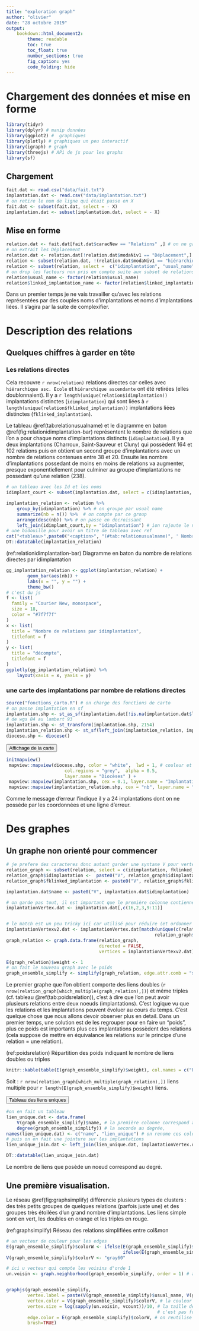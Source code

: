 ```yaml
---
title: "exploration graph"
author: "olivier"
date: "28 octobre 2019"
output: 
    bookdown::html_document2:
        theme: readable
        toc: true
        toc_float: true
        number_sections: true
        fig_caption: yes
        code_folding: hide
---
```



# Chargement des données et mise en forme

```r
library(tidyr)
library(dplyr) # manip données
library(ggplot2) #  graphiques
library(plotly) # graphiques un peu interactif
library(igraph) # graph
library(threejs) # APi de js pour les graphs
library(sf)
``` 


## Chargement

```r
fait.dat <- read.csv("data/fait.txt")
implantation.dat <- read.csv("data/implantation.txt")
# on retire le num de ligne qui était passe en X
fait.dat <- subset(fait.dat, select = - X)
implantation.dat <- subset(implantation.dat, select = - X)

```

## Mise en forme

```r
relation.dat <- fait.dat[fait.dat$caracNew == "Relations" ,] # on ne garde que les relations
# on extrait les Déplacement 
relation.dat <- relation.dat[!relation.dat$modaNiv1 == "Déplacement",]
relation <- subset(relation.dat, !(relation.dat$modaNiv1 == "hiérarchique asc. Ecole" | relation.dat$modaNiv1 == "hiérarchique ascendante") )# on enleve les doublons
relation <- subset(relation, select =  c("idimplantation", "usual_name", "fklinked_implantation","linked_implantation_name")) # on ne garde que les noms et noms liées
# on drop les facteurs non pris en compte suite aux subset de relations
relation$usual_name <- factor(relation$usual_name)
relation$linked_implantation_name <- factor(relation$linked_implantation_name)
```


Dans un premier temps je ne vais travailler qu'avec les relations représentées par des couples noms d'implantations et noms d'implantations liées. Il s'agira par la suite de complexifier. 

# Description des relations

## Quelques chiffres à garder en tête

### Les relations directes

Cela recouvre `r nrow(relation)` relations directes car celles avec `hiérarchique asc. Ecole` et  `hiérarchique ascendante` ont été retirées (elles doublonnaient). Il y a `r length(unique(relation$idimplantation))` implantations distinctes (`idimplantation`) qui sont liées à `r length(unique(relation$fklinked_implantation))` implantations liées distinctes (`fklinked_implantation`). 

Le tableau \@ref(tab:relationusualname) et le diagramme en baton \@ref(fig:relationidimplantation-bar) représentent le nombre de relations que l'on a pour chaque noms d'implantations distincts (`idimplantation`). Il y a deux implantations (Charroux, Saint-Sauveur et Cluny) qui possèdent 164 et 102 relations puis on obtient un second groupe d'implantations avec un nombre de relations contenues entre 38 et 20. Ensuite les nombre d'implantations possedant de moins en moins de relations va augmenter, presque exponentiellement pour culminer au groupe d'implantations ne possedant qu'une relation (238).


```r
# un tableau avec les Id et les noms
idimplant_court <- subset(implantation.dat, select = c(idimplantation, usual_name))

implantation_relation <- relation %>% 
    group_by(idimplantation) %>% # on groupe par usual name
    summarize(nb = n()) %>%  # on compte par ce group
    arrange(desc(nb)) %>% # on passe en decroissant
    left_join(idimplant_court,by = "idimplantation") # ion rajoute le nom
# une bidouille pour avoir un titre de tableau avec ref
cat("<tableau>",paste0("<caption>", "(#tab:relationusualname)", ' Nombre de relations directes par idimplantation', "</caption>"),"</tableau>", sep ="\n")
DT::datatable(implantation_relation)


```

(ref:relationidimplantation-bar) Diagramme en baton du nombre de relations directes par idimplantation 

```r
gg_implantation_relation <- ggplot(implantation_relation) +
        geom_bar(aes(nb)) + 
        labs(x = "", y = "") +
        theme_bw()
# c'est du js
f <- list(
  family = "Courier New, monospace",
  size = 18,
  color = "#7f7f7f"
)
x <- list(
  title = "Nombre de relations par idimplantation",
  titlefont = f
)
y <- list(
  title = "décompte",
  titlefont = f
)
ggplotly(gg_implantation_relation) %>% 
    layout(xaxis = x, yaxis = y)
```


### une carte des implantations par nombre de relations directes

```r
source("fonctions_carto.R") # on charge des fonctions de carto
# on passe implantation en sf
implantation.shp <- st_as_sf(implantation.dat[!is.na(implantation.dat$lat),], coords = c("lng", "lat"), crs = 4326)
# de wgs 84 au lambert 93
implantation.shp <- st_transform(implantation.shp, 2154) 
implantation_relation.shp <- st_sf(left_join(implantation_relation, implantation.shp, by = "idimplantation"))
diocese.shp <- diocese()
```


<button class="btn btn-primary" data-toggle="collapse" data-target="#BlockName_carterelation"> Affichage de la carte </button>
<div id="BlockName_carterelation" class="collapse">


```r

initmapview()
 mapview::mapview(diocese.shp, color = "white",  lwd = 1, # couleur et type du contour
                      col.regions = "grey",  alpha = 0.5,                  # couleur du fond et type
                      layer.name = "Diocèses" ) +
 mapview::mapview(implantation.shp, cex = 0.1, layer.name = "Implantations", col.regions = "black") +
 mapview::mapview(implantation_relation.shp, cex = "nb", layer.name = "implantations avec relations")
```

</div>

Comme le message d'erreur l'indique il y a 24 implantations dont on ne posséde par les coordonnées et une ligne d'erreur. 

# Des graphes

## Un graphe non orienté pour commencer

```r
 
# je prefere des caracteres donc autant garder une syntaxe V pour vertex
relation_graph <- subset(relation, select = c(idimplantation, fklinked_implantation))
relation_graph$idimplantation <-  paste0("V", relation_graph$idimplantation)
relation_graph$fklinked_implantation <- paste0("V", relation_graph$fklinked_implantation)

implantation.dat$name <- paste0("V", implantation.dat$idimplantation)

# on garde pas tout, il est important que le première colonne contienne les noms de vertex cf help(grap.data.frame)
implantationVertex.dat <- implantation.dat[,c(16,2,3,9:11)] 


# le match est un peu tricky ici car utilisé pour réduire (et ordonner ce qui ne change rien) au vertex ayant des relations
implantationVertexv2.dat <- implantationVertex.dat[match(unique(c(relation_graph$idimplantation, 
                                                        relation_graph$fklinked_implantation)), implantationVertex.dat$name),]
graph_relation <- graph.data.frame(relation_graph, 
                                   directed = FALSE, 
                                   vertices = implantationVertexv2.dat) # c'est ici qu' on indique les attributs des vertex, il faut que la première colonne corresponde à celle des vertexes cf help(graph.data.frame) details 3 paragraphs

E(graph_relation)$weight <- 1
# on fait le nouveau graph avec le poids 
graph_ensemble_simplify <- simplify(graph_relation, edge.attr.comb = "sum") 

```


Le premier graphe que l'on obtient comporte des liens doubles (`r nrow(relation_graph[which_multiple(graph_relation),])`) et même triples (cf. tableau \@ref(tab:poidsrelation)), c'est à dire que l'on peut avoir plusieurs relations entre deux noeuds (implantations). C'est logique vu que les relations et les implantations peuvent évoluer au cours du temps. C'est quelque chose que nous allons devoir observer plus en detail. Dans un premier temps, une solution est de les regrouper pour en faire un "poids", plus ce poids est importants plus ces implantations possèdent des relations (cela suppose de mettre en équivalance les relations sur le principe d'une relation = une relation).  

(ref:poidsrelation) Répartition des poids indiquant le nombre de liens doubles ou triples

```r
knitr::kable(table(E(graph_ensemble_simplify)$weight), col.names = c("Poids des liens", "Fréquences"), caption = "(ref:poidsrelation)")
```

Soit :  `r nrow(relation_graph[which_multiple(graph_relation),])` liens multiple pour `r length(E(graph_ensemble_simplify)$weight)` liens. 


<button class="btn btn-primary" data-toggle="collapse" data-target="#BlockName_tableauliensunique"> Tableau des liens uniques </button>
<div id="BlockName_tableauliensunique" class="collapse">

```r
#on en fait un tableau
lien_unique.dat <- data.frame(
    V(graph_ensemble_simplify)$name, # la première colonne correspond au nom de vertexes
    degree(graph_ensemble_simplify)) # la seconde au degrée,
names(lien_unique.dat) <- c("name", "lien_unique") # on renome ces colonnes
# puis on en fait une jointure sur les implantations
lien_unique_join.dat <- left_join(lien_unique.dat, implantationVertex.dat, by = c("name"="name"))

DT::datatable(lien_unique_join.dat)

```

</div>



Le nombre de liens que posède un noeud correspond au degré. 

## Une première visualisation. 

Le réseau \@ref(fig:graphsimplify) différencie plusieurs types de clusters : des très petits groupes de quelques relations (parfois juste une) et des groupes très étoilées d'un grand nombre d'implantations. Les liens simple sont en vert, les doubles en orange et les triples en rouge. 

(ref:graphsimplify) Réseau des relations simplifiées entre col&mon

```r
# un vecteur de couleur pour les edges
E(graph_ensemble_simplify)$colorW <- ifelse(E(graph_ensemble_simplify)$weight == 1, "forestgreen",
                                            ifelse(E(graph_ensemble_simplify)$weight == 2, "orange", "red"))
V(graph_ensemble_simplify)$colorV <- "gray60"

# ici u vecteur qui compte les voisins d'orde 1
un.voisin <- graph.neighborhood(graph_ensemble_simplify, order = 1) # attention la fonction evolue vers ego_size


graphjs(graph_ensemble_simplify, 
        vertex.label = paste(V(graph_ensemble_simplify)$usual_name, V(graph_ensemble_simplify)$name) , # ici on mets le nom de l'implantation
        vertex.color = V(graph_ensemble_simplify)$colorV, # la couleur pour les vertexs
        vertex.size = log(sapply(un.voisin, vcount))/10, # la taille des noeuds = au log(voisin orde 1)/10 
                                                         # c'est pas fou mais je veux un truc de 0.1 à 0.5
        edge.color = E(graph_ensemble_simplify)$colorW, # on reutilise le vecteur de couleurs ici que trois couleurs produites ..
        brush=TRUE) 
```



